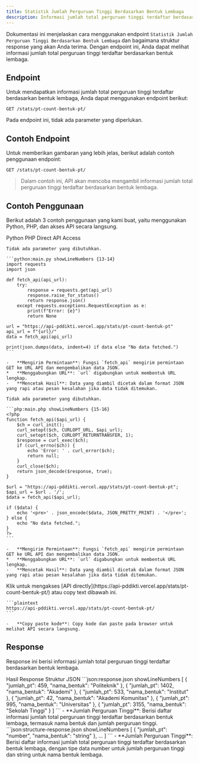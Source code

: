 ```yaml
---
title: Statistik Jumlah Perguruan Tinggi Berdasarkan Bentuk Lembaga
description: Informasi jumlah total perguruan tinggi terdaftar berdasarkan bentuk lembaga.
---
```


Dokumentasi ini menjelaskan cara menggunakan endpoint `Statistik Jumlah Perguruan Tinggi Berdasarkan Bentuk Lembaga` dan bagaimana struktur response yang akan Anda terima. Dengan endpoint ini, Anda dapat melihat informasi jumlah total perguruan tinggi terdaftar berdasarkan bentuk lembaga.

## Endpoint

Untuk mendapatkan informasi jumlah total perguruan tinggi terdaftar berdasarkan bentuk lembaga, Anda dapat menggunakan endpoint berikut:

```plaintext
GET /stats/pt-count-bentuk-pt/
```

Pada endpoint ini, tidak ada parameter yang diperlukan.

## Contoh Endpoint

Untuk memberikan gambaran yang lebih jelas, berikut adalah contoh penggunaan endpoint:

```plaintext
GET /stats/pt-count-bentuk-pt/
```

> Dalam contoh ini, API akan mencoba mengambil informasi jumlah total perguruan tinggi terdaftar berdasarkan bentuk lembaga.

## Contoh Penggunaan

Berikut adalah 3 contoh penggunaan yang kami buat, yaitu menggunakan Python, PHP, dan akses API secara langsung.

<Tabs defaultValue="python" className="pt-5 pb-1">
  <TabsList>
    <TabsTrigger value="python">Python</TabsTrigger>
    <TabsTrigger value="php">PHP</TabsTrigger>
    <TabsTrigger value="direct">Direct API Access</TabsTrigger>
  </TabsList>
  <TabsContent value="python">

    Tidak ada parameter yang dibutuhkan.

    ```python:main.py showLineNumbers {13-14}
    import requests
    import json

    def fetch_api(api_url):
        try:
            response = requests.get(api_url)
            response.raise_for_status()
            return response.json()
        except requests.exceptions.RequestException as e:
            print(f"Error: {e}")
            return None

    url = "https://api-pddikti.vercel.app/stats/pt-count-bentuk-pt"
    api_url = f"{url}/"
    data = fetch_api(api_url)

    print(json.dumps(data, indent=4) if data else "No data fetched.")
    ```

    -   **Mengirim Permintaan**: Fungsi `fetch_api` mengirim permintaan GET ke URL API dan mengembalikan data JSON.
    *   **Menggabungkan URL**: `url` digabungkan untuk membentuk URL lengkap.
    -   **Mencetak Hasil**: Data yang diambil dicetak dalam format JSON yang rapi atau pesan kesalahan jika data tidak ditemukan.
  </TabsContent>
  <TabsContent value="php">

    Tidak ada parameter yang dibutuhkan.

    ```php:main.php showLineNumbers {15-16}
    <?php
    function fetch_api($api_url) {
        $ch = curl_init();
        curl_setopt($ch, CURLOPT_URL, $api_url);
        curl_setopt($ch, CURLOPT_RETURNTRANSFER, 1);
        $response = curl_exec($ch);
        if (curl_errno($ch)) {
            echo 'Error: ' . curl_error($ch);
            return null;
        }
        curl_close($ch);
        return json_decode($response, true);
    }

    $url = "https://api-pddikti.vercel.app/stats/pt-count-bentuk-pt";
    $api_url = $url . '/';
    $data = fetch_api($api_url);

    if ($data) {
        echo '<pre>' . json_encode($data, JSON_PRETTY_PRINT) . '</pre>';
    } else {
        echo "No data fetched.";
    }
    ?>
    ```

    -   **Mengirim Permintaan**: Fungsi `fetch_api` mengirim permintaan GET ke URL API dan mengembalikan data JSON.
    *   **Menggabungkan URL**: `url` digabungkan untuk membentuk URL lengkap.
    -   **Mencetak Hasil**: Data yang diambil dicetak dalam format JSON yang rapi atau pesan kesalahan jika data tidak ditemukan.
  </TabsContent>
  <TabsContent value="direct">
    Klik untuk mengakses [API directly](https://api-pddikti.vercel.app/stats/pt-count-bentuk-pt/) atau copy text dibawah ini.

    ```plaintext
    https://api-pddikti.vercel.app/stats/pt-count-bentuk-pt/
    ```

    -   **Copy paste kode**: Copy kode dan paste pada browser untuk melihat API secara langsung.
  </TabsContent>
</Tabs>

## Response

Response ini berisi informasi jumlah total perguruan tinggi terdaftar berdasarkan bentuk lembaga.

<Tabs defaultValue="hasil" className="pt-5 pb-1">
  <TabsList>
    <TabsTrigger value="hasil">Hasil Response</TabsTrigger>
    <TabsTrigger value="struktur">Struktur JSON</TabsTrigger>
  </TabsList>
  <TabsContent value="hasil">
    ```json:response.json showLineNumbers
    [
       {
            "jumlah_pt": 459,
            "nama_bentuk": "Politeknik"
        },
        {
            "jumlah_pt": 1402,
            "nama_bentuk": "Akademi"
        },
        {
             "jumlah_pt": 533,
             "nama_bentuk": "Institut"
        },
        {
            "jumlah_pt": 42,
            "nama_bentuk": "Akademi Komunitas"
        },
         {
             "jumlah_pt": 995,
            "nama_bentuk": "Universitas"
         },
        {
            "jumlah_pt": 3155,
            "nama_bentuk": "Sekolah Tinggi"
        }
    ]
    ```
    -   **Jumlah Perguruan Tinggi**: Berisi daftar informasi jumlah total perguruan tinggi terdaftar berdasarkan bentuk lembaga, termasuk nama bentuk dan jumlah perguruan tinggi.
  </TabsContent>
  <TabsContent value="struktur">
    ```json:structure-response.json showLineNumbers
    [
        {
            "jumlah_pt": "number",
            "nama_bentuk": "string"
        },
        ...
    ]
    ```
    -   **Jumlah Perguruan Tinggi**: Berisi daftar informasi jumlah total perguruan tinggi terdaftar berdasarkan bentuk lembaga, dengan tipe data number untuk jumlah perguruan tinggi dan string untuk nama bentuk lembaga.
  </TabsContent>
</Tabs>